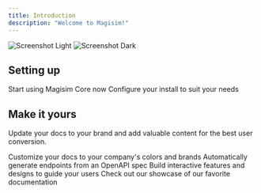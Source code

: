 ```yaml
---
title: Introduction
description: "Welcome to Magisim!"
---
```


<img
  className="block dark:hidden"
  src="/images/banner1.svg"
  alt="Screenshot Light"
/>
<img
  className="hidden dark:block"
  src="/images/banner1.svg"
  alt="Screenshot Dark"
/>

## Setting up

<CardGroup cols={2}>
  <Card
    title="Get Started Quickly"
    icon="timer"
    href="https://mintlify.com/docs/quickstart"
  >
    Start using Magisim Core now 
  </Card>
  <Card
    title="Configuration Guide"
    icon="gears"
    href="https://mintlify.com/docs/development"
  >
    Configure your install to suit your needs
  </Card>
</CardGroup>

## Make it yours

Update your docs to your brand and add valuable content for the best user conversion.

<CardGroup cols={2}>
  <Card
    title="Customize Style"
    icon="palette"
    href="https://mintlify.com/docs/settings/global"
  >
    Customize your docs to your company's colors and brands
  </Card>
  <Card
    title="Reference APIs"
    icon="code"
    href="https://mintlify.com/docs/api-playground/openapi"
  >
    Automatically generate endpoints from an OpenAPI spec
  </Card>
  <Card
    title="Add Components"
    icon="screwdriver-wrench"
    href="https://mintlify.com/docs/components/accordion"
  >
    Build interactive features and designs to guide your users
  </Card>
  <Card
    title="Get Inspiration"
    icon="stars"
    href="https://mintlify.com/showcase"
  >
    Check out our showcase of our favorite documentation
  </Card>
</CardGroup>
